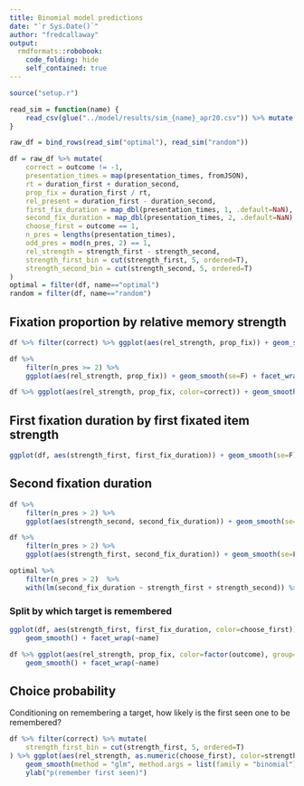 ```yaml
---
title: Binomial model predictions
date: "`r Sys.Date()`"
author: "fredcallaway"
output:
  rmdformats::robobook:
    code_folding: hide
    self_contained: true
---
```


```r
source("setup.r")

read_sim = function(name) {
    read_csv(glue("../model/results/sim_{name}_apr20.csv")) %>% mutate(name=!!name)
}

raw_df = bind_rows(read_sim("optimal"), read_sim("random")) 
```

```r
df = raw_df %>% mutate(
    correct = outcome != -1,
    presentation_times = map(presentation_times, fromJSON),
    rt = duration_first + duration_second,
    prop_fix = duration_first / rt,
    rel_present = duration_first - duration_second,
    first_fix_duration = map_dbl(presentation_times, 1, .default=NaN),
    second_fix_duration = map_dbl(presentation_times, 2, .default=NaN),
    choose_first = outcome == 1,
    n_pres = lengths(presentation_times),
    odd_pres = mod(n_pres, 2) == 1,
    rel_strength = strength_first - strength_second,
    strength_first_bin = cut(strength_first, 5, ordered=T),
    strength_second_bin = cut(strength_second, 5, ordered=T)
)
optimal = filter(df, name=="optimal")
random = filter(df, name=="random")
```

## Fixation proportion by relative memory strength
```r
df %>% filter(correct) %>% ggplot(aes(rel_strength, prop_fix)) + geom_smooth(se=F) + facet_wrap(~name)

df %>% 
    filter(n_pres >= 2) %>% 
    ggplot(aes(rel_strength, prop_fix)) + geom_smooth(se=F) + facet_wrap(~name)

df %>% ggplot(aes(rel_strength, prop_fix, color=correct)) + geom_smooth(se=F) + facet_wrap(~name)

```

## First fixation duration by first fixated item strength
```r
ggplot(df, aes(strength_first, first_fix_duration)) + geom_smooth(se=F) + facet_wrap(~name)
```


## Second fixation duration
```r
df %>% 
    filter(n_pres > 2) %>% 
    ggplot(aes(strength_second, second_fix_duration)) + geom_smooth(se=F) + facet_wrap(~name)

df %>% 
    filter(n_pres > 2) %>% 
    ggplot(aes(strength_first, second_fix_duration)) + geom_smooth(se=F) + facet_wrap(~name)

optimal %>% 
    filter(n_pres > 2)  %>% 
    with(lm(second_fix_duration ~ strength_first + strength_second)) %>% summ
```

### Split by which target is remembered

```r
ggplot(df, aes(strength_first, first_fix_duration, color=choose_first)) + 
    geom_smooth() + facet_wrap(~name)
```

```r
df %>% ggplot(aes(rel_strength, prop_fix, color=factor(outcome), group=factor(outcome))) + 
    geom_smooth() + facet_wrap(~name)
```


## Choice probability

Conditioning on remembering a target, how likely is the first seen one to be remembered?

```r
df %>% filter(correct) %>% mutate(
    strength_first_bin = cut(strength_first, 5, ordered=T)
) %>% ggplot(aes(rel_strength, as.numeric(choose_first), color=strength_first_bin)) +
    geom_smooth(method = "glm", method.args = list(family = "binomial"), formula=y~x, se=F) + facet_wrap(~name) +
    ylab("p(remember first seen)")
```






